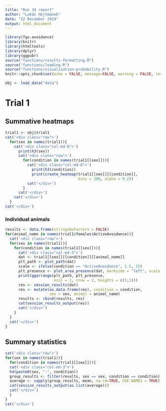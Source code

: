 ```yaml
---
title: "Run 34 report"
author: "Lukáš Hejtmánek"
date: "22 December 2019"
output: html_document
---
```


```r
library(fgu.avoidance)
library(knitr)
library(htmltools)
library(dplyr)
library(ggpubr)
source("functions/results-formatting.R")
source("functions/loading.R")
source("functions/visualisation-probability.R")
knitr::opts_chunk$set(echo = FALSE, message=FALSE, warning = FALSE, results = 'asis')
```

```r
obj <- load_data("data")
```

# Trial 1

## Summative heatmaps
```r
trial1 <- obj$trial1
cat('<div class="row">')
  for(sex in names(trial1)){
    cat('<div class="col-md-6">')
      print(h3(sex))
      cat('<div class="row">')
        for(condition in names(trial1[[sex]])){
          cat('<div class="col-md-6">')
            print(h3(condition))
            print(create_heatmap(trial1[[sex]][[condition]], 
                                 bins = 100, alpha = 0.2))
          cat('</div>')
        }
      cat('</div>')
    cat('</div>')
  }
cat('</div>')
```

### Individual animals
```r
results <- data.frame(stringsAsFactors = FALSE)
for(animal_name in names(trial1$females$ActiveAvoidance)){
  cat('<div class="row">')
  for(sex in names(trial1)){
    for(condition in names(trial1[[sex]])){
      cat('<div class="col-md-3">')
      dat <- trial1[[sex]][[condition]][[animal_name]]
      plt_path <- plot_path(dat)
      scale <- ifelse(condition == "ActiveAvoidance", 1.5, 25)
      plt_presence <- plot_area_presence(dat, darkside = "left", scale = scale)
      print(ggarrange(plt_path, plt_presence, 
                      ncol = 1, nrow = 2, heights = c(3,1)))
      res <- session_results(dat)
      res <- mutate(as.data.frame(res), condition = condition,
                    sex = sex, animal = animal_name)
      results <- rbind(results, res)
      cat(session_results_output(res))
      cat('</div>')
    }
  }
  cat('</div>')
}
```

## Summary statistics
```r
cat('<div class="row">')
for(sex in names(trial1)){
  for(condition in names(trial1[[sex]])){
  cat('<div class="col-md-3">')
  h4(paste0(sex, "-", condition))
  group_results <- filter(results, sex == sex, condition == condition)
  average <- sapply(group_results, mean, na.rm=TRUE, USE.NAMES = TRUE)
  cat(session_results_output(as.list(average)))
  cat('</div>')
  }
}
cat('</div>')
```


